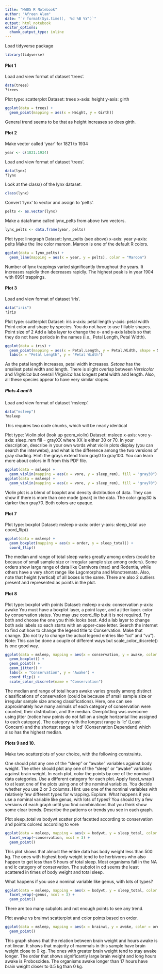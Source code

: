 ```yaml
---
title: "HW05 R Notebook"
author: "Afreen Alam"
date: "`r format(Sys.time(), '%d %B %Y')`"
output: html_notebook
editor_options: 
  chunk_output_type: inline
---
```


Load tidyverse package

```r
library(tidyverse)
```

#### Plot 1

Load and view format of dataset 'trees'.

```r
data(trees)
?trees
```

Plot type: scatterplot
Dataset: trees
x-axis: height
y-axis: girth

```r
ggplot(data = trees) + 
  geom_point(mapping = aes(x = Height, y = Girth))
```
General trend seems to be that as height increases so does girth.


#### Plot 2

Make vector called 'year' for 1821 to 1934

```r
year <- c(1821:1934)
```

Load and view format of dataset 'trees'.

```r
data(lynx)
?lynx
```

Look at the class() of the lynx dataset.

```r
class(lynx)
```

Convert 'lynx' to vector and assign to 'pelts'.

```r
pelts <- as.vector(lynx)
```

Make a dataframe called lynx_pelts from above two vectors.

```r
lynx_pelts <- data.frame(year, pelts)
```

Plot type: linegraph
Dataset: lynx_pelts (see above)
x-axis: year
y-axis: pelts
Make the line color maroon. Maroon is one of the default R colors.

```r
ggplot(data = lynx_pelts) + 
  geom_line(mapping = aes(x = year, y = pelts), color = "Maroon")
```

Number of lynx trappings varied significantly throughout the years. It increases rapidly then decreases rapidly. The highest peak is in year 1904 with 6991 trappings.

#### Plot 3 

Load and view format of dataset 'iris'.

```r
data("iris")
?iris
```

Plot type: scatterplot
Dataset: iris
x-axis: petal length
y-axis: petal width
Point color and shape by species. You do not have to use fillable shapes.
Point size of 2
Add a labs layer to change the x- and y-axis labels so that they do not have periods in the names (i.e., Petal Length, Petal Width).

```r
ggplot(data = iris) + 
  geom_point(mapping = aes(x = Petal.Length, y = Petal.Width, shape = Species, color = Species), size = 2) +
  labs(x = "Petal Length", y = "Petal Width")
```

As the petal length increases, petal width increases. *Setosa* has the smallest petal width and length. There is slight overlap between *Versicolor* and *Virginica* but overall *Virginica* has longest petal width and length.
Also, all these species appear to have very similar slopes.

##### Plots 4 and 5

Load and view format of dataset 'msleep'.

```r
data("msleep")
?msleep
```

This requires two code chunks, which will be nearly identical

Plot type: Violin plot (look up geom_violin)
Dataset: msleep
x-axis: vore
y-axis: sleep_rem
fill = grayXX where XX is either 30 or 70.
In your description, describe in your own words what violin plots display (you can search the interwebs), and what is the difference among the two versions of gray shading. Hint: the grays extend from gray0 to gray100. You can learn more about colors in R from this PDF file.

```r
ggplot(data = msleep) +
  geom_violin(mapping = aes(x = vore, y = sleep_rem), fill = "gray30")
ggplot(data = msleep) +
  geom_violin(mapping = aes(x = vore, y = sleep_rem), fill = "gray70")
```

Violin plot is a blend of boxplot and density distribution of data. They can show if there is more than one mode (peak) in the data. 
The color gray30 is darker than gray70. Both colors are opaque. 


#### Plot 7

Plot type: boxplot
Dataset: msleep
x-axis: order
y-axis: sleep_total
use coord_flip()

```r
ggplot(data = msleep) + 
  geom_boxplot(mapping = aes(x = order, y = sleep_total)) +
  coord_flip()
```

The median and range of total sleep varies greatly among orders (could be because of small sample size or irregular sample size among orders). Some orders show large range of data like Carnivora (max) and Rodentia, while others have a very short range like Lagomorpha and Monotremata. Also, note that height (vertical) of all boxes is the same. 
There are also 2 outliers present and represented as points in the plot.


#### Plot 8

Plot type: boxplot with points
Dataset: msleep
x-axis: conservation
y-axis: awake
You must have a boxplot layer, a point layer, and a jitter layer.
color by conservation status.
You may use coord_flip but it is not required. Try both and choose the one you think looks best.
Add a lab layer to change both axis labels so each starts with an upper-case letter.
Search the internet to find out how to change the legend title to Conservation. Make that change. (Do not try to change the actual legend entries like “cd” and “vu”). Note: This can be done a couple of different ways but scale_color_discrete() is one good way.

```r
ggplot(data = msleep, mapping = aes(x = conservation, y = awake, color = conservation)) +
  geom_boxplot() +
  geom_point() +
  geom_jitter() +
  labs(x = "Conservation", y = "Awake") +
  coord_flip() +
  scale_color_discrete(name = "Conservation")
```

The median and range of total hours awake varies greatly among distinct classifications of conservation (could be because of small sample size or irregular sample size among classifications). Here, one can see approximately how many animals of each category of conservation were counted, their distribution, and the median. Overplotting was overcome using jitter (notice how points do not fall on a single horizontal line assigned to each category).
The category with the longest range is 'lc' (Least Concern) and the shortest range is 'cd' (Conservation Dependent) which also has the highest median.


#### Plots 9 and 10.

Make two scatterplots of your choice, with the following constraints.

One should plot any one of the “sleep” or “awake” variables against body weight. The other should plot any one of the “sleep” or “awake” variables against brain weight.
In each plot, color the points by one of the nominal data categories. Use a different category for each plot.
Apply facet_wrap() to at least one of the plots using one of the nominal variables. You decide whether you use 2 or 3 columns. Hint: use one of the nominal variables with relatively few different types for wrapping. Explore: What happens if you use a nominal variable like genus, with lots of types?
You should try a few versions of each graph until you find combinations that you think show some clear trends.
Describe the patterns or trends you see in each graph.

Plot sleep_total vs bodywt scatter plot facetted according to conservation and points colored according to vore

```r
ggplot(data = msleep, mapping = aes(x = bodywt, y = sleep_total, color = vore)) +
  facet_wrap(~conservation, ncol = 3) +
  geom_point()
```
This plot shows that almost the entire data has body weight less than 500 kg. The ones with highest body weight tend to be herbivores who also happen to get less than 5 hours of total sleep.
Most organisms fall in the NA and lc category of conservation. The subplot in cd seems the least scattered in times of body weight and total sleep.


What happens if you use a nominal variable like genus, with lots of types?
```r
ggplot(data = msleep, mapping = aes(x = bodywt, y = sleep_total, color = vore)) +
  facet_wrap(~genus, ncol = 3) +
  geom_point()
```
There are too many subplots and not enough points to see any trend.


Plot awake vs brainwt scatterplot and color points based on order.

```r
ggplot(data = msleep, mapping = aes(x = brainwt, y = awake, color = order)) +
  geom_point()
```

This graph shows that the relation between brain weight and hours awake is not linear. It shows that majority of mammals in this sample have brain weight close to 0 kg. 
The ones with greater brain weight tend to stay awake longer. 
The order that shows significantly large brain weight and long hours awake is Proboscidea. The organisms awake longer than 17 hours have brain weight closer to 0.5 kg than 0 kg.

































